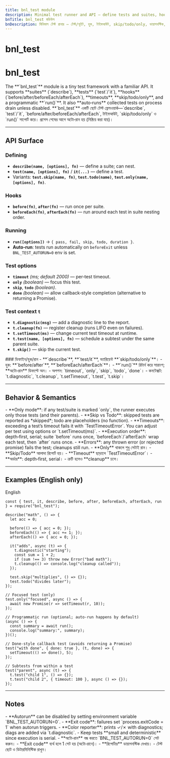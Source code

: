 ```yaml
---
title: bnl_test module
description: Minimal test runner and API — define tests and suites, hooks, timeouts, skip/todo/only, diagnostics, subtests, and programmatic run().
bnTitle: bnl_test মডিউল
bnDescription: মিনিমাল টেস্ট রানার — টেস্ট/সুইট, হুক, টাইমআউট, skip/todo/only, ডায়াগনস্টিক, সাবটেস্ট, ও প্রোগ্রাম্যাটিক run()।
---
```


# <I18nEnglish>bnl_test</I18nEnglish>
# <I18nBangla>bnl_test</I18nBangla>


<I18nEnglish>
The **`bnl_test`** module is a tiny test framework with a familiar API. It supports **suites** (`describe`), **tests** (`test`/`it`), **hooks** (`before/after/beforeEach/afterEach`), **timeouts**, **skip/todo/only**, and a programmatic **`run()`**. It also **auto‑runs** collected tests on process drain unless disabled.
</I18nEnglish>

<I18nBangla>
**`bnl_test`** একটি ছোট টেস্ট ফ্রেমওয়ার্ক—`describe`, `test`/`it`, `before/after/beforeEach/afterEach`, টাইমআউট, `skip/todo/only` ও `run()` সাপোর্ট করে। প্রসেস শেষের আগে অটো‑রান হয় (নিষ্ক্রিয় করা যায়)।
</I18nBangla>



---

## API Surface

<I18nEnglish>

### Defining
- **`describe(name, [options], fn)`** — define a suite; can nest.  
- **`test(name, [options], fn)`** / **`it(...)`** — define a test.  
- Variants: **`test.skip(name, fn)`**, **`test.todo(name)`**, **`test.only(name, [options], fn)`**.

### Hooks
- **`before(fn)`**, **`after(fn)`** — run once per suite.  
- **`beforeEach(fn)`**, **`afterEach(fn)`** — run around each test in suite nesting order.

### Running
- **`run([options])`** → `{ pass, fail, skip, todo, duration }`.  
- **Auto‑run**: tests run automatically on `beforeExit` unless `BNL_TEST_AUTORUN=0` env is set.

### Test options
- **`timeout`** *(ms; default 2000)* — per‑test timeout.  
- **`only`** *(boolean)* — focus this test.  
- **`skip`**, **`todo`** *(boolean)*.  
- **`done`** *(boolean)* — allow callback‑style completion (alternative to returning a Promise).

### Test context `t`
- **`t.diagnostic(msg)`** — add a diagnostic line to the report.  
- **`t.cleanup(fn)`** — register cleanup (runs LIFO even on failures).  
- **`t.setTimeout(ms)`** — change current test timeout at runtime.  
- **`t.test(name, [options], fn)`** — schedule a subtest under the same parent suite.  
- **`t.skip()`** — skip the current test.

</I18nEnglish>

<I18nBangla>
### ডিফাইন/হুক/রান
- **`describe`**, **`test/it`**, ভ্যারিয়েন্ট **`skip/todo/only`**।  
- হুক: **`before/after`**, **`beforeEach/afterEach`**।  
- **`run()`** রিটার্ন করে সারাংশ; **অটো‑রান** ডিফল্টে অন।  
- অপশন: `timeout`, `only`, `skip`, `todo`, `done`।  
- কনটেক্সট: `t.diagnostic`, `t.cleanup`, `t.setTimeout`, `t.test`, `t.skip`।
</I18nBangla>



---

## Behavior & Semantics

<I18nEnglish>
- **Only mode**: if any test/suite is marked `only`, the runner executes only those tests (and their parents).  
- **Skip vs Todo**: skipped tests are reported as *skipped*; todo are placeholders (no function).  
- **Timeouts**: exceeding a test’s timeout fails it with `TestTimeoutError`. You can adjust per test using options or `t.setTimeout(ms)`.  
- **Execution order**: depth‑first, serial; suite `before` runs once, `beforeEach`/`afterEach` wrap each test, then `after` runs once.  
- **Errors**: any thrown error (or rejected promise) fails the test; cleanups still run.  
</I18nEnglish>

<I18nBangla>
- **Only** থাকলে শুধু সেটাই রান।  
- **Skip/Todo** আলাদা রিপোর্ট হয়।  
- **Timeout** ছাড়ালে `TestTimeoutError`।  
- **অর্ডার**: depth‑first, serial।  
- ত্রুটি হলেও **cleanup** চলে।  
</I18nBangla>



---

## Examples (English only)

<Tabs defaultValue="english" className="w-full">
  <TabsList>
    <TabsTrigger value="english">English</TabsTrigger>
  </TabsList>

  <TabsContent value="english">

```bnl
const { test, it, describe, before, after, beforeEach, afterEach, run } = require("bnl_test");

describe("math", () => {
  let acc = 0;

  before(() => { acc = 0; });
  beforeEach(() => { acc += 1; });
  afterEach(() => { acc = 0; });

  it("adds", async (t) => {
    t.diagnostic("starting");
    const sum = 1 + 2;
    if (sum !== 3) throw new Error("bad math");
    t.cleanup(() => console.log("cleanup called"));
  });

  test.skip("multiplies", () => {});
  test.todo("divides later");
});

// Focused test (only)
test.only("focused", async () => {
  await new Promise(r => setTimeout(r, 10));
});

// Programmatic run (optional; auto-run happens by default)
(async () => {
  const summary = await run();
  console.log("summary:", summary);
})();
```

```bnl
// Done-style callback test (avoids returning a Promise)
test("with done", { done: true }, (t, done) => {
  setTimeout(() => done(), 5);
});
```

```bnl
// Subtests from within a test
test("parent", async (t) => {
  t.test("child 1", () => {});
  t.test("child 2", { timeout: 100 }, async () => {});
});
```
  </TabsContent>
</Tabs>

---

## Notes

<I18nEnglish>
- **Autorun** can be disabled by setting environment variable `BNL_TEST_AUTORUN=0`.  
- **Exit code**: failures set `process.exitCode = 1` when autorun triggers.  
- **Color reporter**: prints ✓/✗ with diagnostics; diags are added via `t.diagnostic`.  
- Keep tests **small and deterministic** since execution is serial.  
</I18nEnglish>

<I18nBangla>
- **অটো‑রান** বন্ধ করতে `BNL_TEST_AUTORUN=0` সেট করুন।  
- **Exit code** ব্যর্থ হলে 1 সেট হয় (অটো‑রানে)।  
- **রিপোর্টার** ডায়াগনস্টিক দেখায়।  
- টেস্ট ছোট ও ডিটারমিনিস্টিক রাখুন।  
</I18nBangla>


